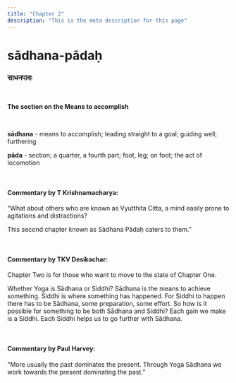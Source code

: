 ```yaml
---
title: "Chapter 2"
description: "This is the meta description for this page"
---
```


# sādhana-pādaḥ

### साधनपादः

<br />

**The section on the Means to accomplish**

<br />

**sādhana** - means to accomplish; leading straight to a goal; guiding well; furthering <br />

**pāda** - section; a quarter, a fourth part; foot, leg; on foot; the act of locomotion <br />

<br />

#### Commentary by T Krishnamacharya:

“What about others who are known as Vyutthita Citta,
a mind easily prone to agitations and distractions?

This second chapter known as Sādhana Pādaḥ caters to them.”

<br />

#### Commentary by TKV Desikachar:

Chapter Two is for those who want to move to the state of Chapter One.

Whether Yoga is Sādhana or Siddhi?
Sādhana is the means to achieve something.
Siddhi is where something has happened.
For Siddhi to happen there has to be Sādhana, some preparation, some effort.
So how is it possible for something to be both Sādhana and Siddhi?
Each gain we make is a Siddhi.
Each Siddhi helps us to go further with Sādhana.

<br />

#### Commentary by Paul Harvey:

“More usually the past dominates the present.
Through Yoga Sādhana we work towards the present dominating the past.”
